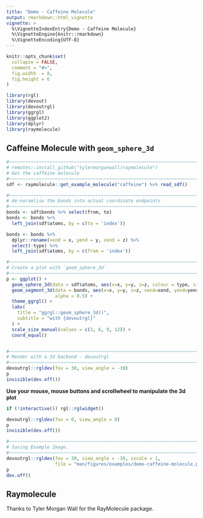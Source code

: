 ```yaml
---
title: "Demo - Caffeine Molecule"
output: rmarkdown::html_vignette
vignette: >
  %\VignetteIndexEntry{Demo - Caffeine Molecule}
  %\VignetteEngine{knitr::rmarkdown}
  %\VignetteEncoding{UTF-8}
---
```


```r
knitr::opts_chunk$set(
  collapse = FALSE,
  comment = "#>",
  fig.width  = 8,
  fig.height = 6
)
```


```r
library(rgl)
library(devout)
library(devoutrgl)
library(ggrgl)
library(ggplot2)
library(dplyr)
library(raymolecule)
```


Caffeine Molecule with `geom_sphere_3d`
------------------------------------------------------------------------------

```r
#~~~~~~~~~~~~~~~~~~~~~~~~~~~~~~~~~~~~~~~~~~~~~~~~~~~~~~~~~~~~~~~~~~~~~~~~~~~~~
# remotes::install_github("tylermorganwall/raymolecule")
# Get the caffeine molecule
#~~~~~~~~~~~~~~~~~~~~~~~~~~~~~~~~~~~~~~~~~~~~~~~~~~~~~~~~~~~~~~~~~~~~~~~~~~~~~
sdf <- raymolecule::get_example_molecule("caffeine") %>% read_sdf()

#~~~~~~~~~~~~~~~~~~~~~~~~~~~~~~~~~~~~~~~~~~~~~~~~~~~~~~~~~~~~~~~~~~~~~~~~~~~~~
# de-noramlise the bonds into actual coordinate endpoints
#~~~~~~~~~~~~~~~~~~~~~~~~~~~~~~~~~~~~~~~~~~~~~~~~~~~~~~~~~~~~~~~~~~~~~~~~~~~~~
bonds <- sdf$bonds %>% select(from, to)
bonds <- bonds %>% 
  left_join(sdf$atoms, by = c(to = 'index')) 

bonds <- bonds %>%
  dplyr::rename(xend = x, yend = y, zend = z) %>%
  select(-type) %>%
  left_join(sdf$atoms, by = c(from = 'index'))

#~~~~~~~~~~~~~~~~~~~~~~~~~~~~~~~~~~~~~~~~~~~~~~~~~~~~~~~~~~~~~~~~~~~~~~~~~~~~~
# Create a plot with `geom_sphere_3d`
#~~~~~~~~~~~~~~~~~~~~~~~~~~~~~~~~~~~~~~~~~~~~~~~~~~~~~~~~~~~~~~~~~~~~~~~~~~~~~
p <- ggplot() +
  geom_sphere_3d(data = sdf$atoms, aes(x=x, y=y, z=z, colour = type, size = type)) +
  geom_segment_3d(data = bonds, aes(x=x, y=y, z=z, xend=xend, yend=yend, zend=zend), 
                  alpha = 0.5) +
  theme_ggrgl() + 
  labs(
    title = "ggrgl::geom_sphere_3d()",
    subtitle = "with {devoutrgl}"
  ) +
  scale_size_manual(values = c(3, 6, 9, 12)) + 
  coord_equal() 


#~~~~~~~~~~~~~~~~~~~~~~~~~~~~~~~~~~~~~~~~~~~~~~~~~~~~~~~~~~~~~~~~~~~~~~~~~~~~~
# Render with a 3d backend - devoutrgl
#~~~~~~~~~~~~~~~~~~~~~~~~~~~~~~~~~~~~~~~~~~~~~~~~~~~~~~~~~~~~~~~~~~~~~~~~~~~~~
devoutrgl::rgldev(fov = 30, view_angle = -30)
p
invisible(dev.off())
```


**Use your mouse, mouse buttons and scrollwheel to manipulate the 3d plot**

```r
if (!interactive()) rgl::rglwidget()
```

```r
devoutrgl::rgldev(fov = 0, view_angle = 0)
p
invisible(dev.off())
```




```r
#~~~~~~~~~~~~~~~~~~~~~~~~~~~~~~~~~~~~~~~~~~~~~~~~~~~~~~~~~~~~~~~~~~~~~~~~~~~~~
# Saving Example Image.
#~~~~~~~~~~~~~~~~~~~~~~~~~~~~~~~~~~~~~~~~~~~~~~~~~~~~~~~~~~~~~~~~~~~~~~~~~~~~~
devoutrgl::rgldev(fov = 30, view_angle = -30, zscale = 1,
                  file = "man/figures/examples/demo-caffeine-molecule.png",  close_window = FALSE, dpi = 200)
p
dev.off()
```


## Raymolecule

Thanks to Tyler Morgan Wall for the RayMolecule package.

